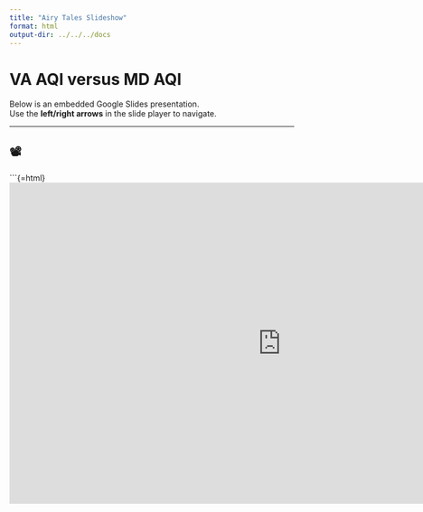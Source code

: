 ```yaml
---
title: "Airy Tales Slideshow"
format: html
output-dir: ../../../docs
---
```


# VA AQI versus MD AQI

Below is an embedded Google Slides presentation.  
Use the **left/right arrows** in the slide player to navigate.

---

## 📽️ 

```{=html}
<iframe src="https://docs.google.com/presentation/d/e/2PACX-1vT0w-NZh-XAwqlsVXcmsD6ObxM4XlYaM52844xbOMyZsOhbLYLDXeyPzTQx90JFLl12CUmH1fU0DK0X/embed?start=false&loop=true&delayms=3000" 
frameborder="0" width="960" height="569" allowfullscreen="true" mozallowfullscreen="true" webkitallowfullscreen="true"></iframe>